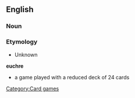 ==English==
{{Wikipedia}}
=== Noun ===
=== Etymology ===
*Unknown
'''euchre'''
*a game played with a reduced deck of 24 cards

[[Category:Card games]]